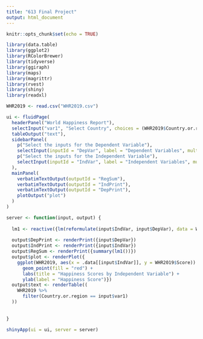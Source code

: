 ```yaml
---
title: "613 Final Project"
output: html_document
---
```


```r
knitr::opts_chunk$set(echo = TRUE)
```

```r
library(data.table)
library(ggplot2)
library(RColorBrewer)
library(tidyverse)
library(ggiraph)
library(maps)
library(magrittr)
library(rvest)
library(shiny)
library(readxl)

WHR2019 <- read.csv("WHR2019.csv")
```


```r


ui <- fluidPage(
  headerPanel("World Happiness Report"), 
  selectInput("var1", "Select Country", choices = (WHR2019$Country.or.region)),
  tableOutput("text"),
  sidebarPanel(
    p("Select the inputs for the Dependent Variable"),
    selectInput(inputId = "DepVar", label = "Dependent Variables", multiple = FALSE, choices = list("Score", "GDP.per.capita", "Social.support", "Healthy.life.expectancy", "Freedom.to.make.life.choices", "Generosity", "Perceptions.of.corruption")),
    p("Select the inputs for the Independent Variable"),
    selectInput(inputId = "IndVar", label = "Independent Variables", multiple = FALSE, choices = list("Score", "GDP.per.capita", "Social.support", "Healthy.life.expectancy", "Freedom.to.make.life.choices", "Generosity", "Perceptions.of.corruption"))
  ),
  mainPanel(
    verbatimTextOutput(outputId = "RegSum"),
    verbatimTextOutput(outputId = "IndPrint"),
    verbatimTextOutput(outputId = "DepPrint"),
    plotOutput("plot")
  )
)

server <- function(input, output) {
  
  lm1 <- reactive({lm(reformulate(input$IndVar, input$DepVar), data = WHR2019)})
  
  output$DepPrint <- renderPrint({input$DepVar})
  output$IndPrint <- renderPrint({input$IndVar})
  output$RegSum <- renderPrint({summary(lm1())})
  output$plot <- renderPlot({
    ggplot(WHR2019, aes(x = .data[[input$IndVar]], y = WHR2019$Score)) +
      geom_point(fill = "red") + 
      labs(title = "Happiness Scores by Independent Variable") +
      ylab(label = "Happiness Score")})
  output$text <- renderTable((
    WHR2019 %>%
      filter(Country.or.region == input$var1)
  ))
  
  
}

shinyApp(ui = ui, server = server)
```

